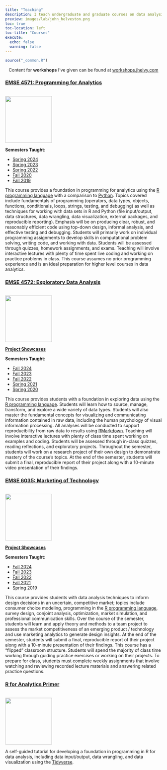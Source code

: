 ```yaml
---
title: "Teaching"
description: I teach undergraduate and graduate courses on data analysis in R in the [Department of Engineering Management and Systems Engineering](http://emse.seas.gwu.edu/) at The George Washington University.
preview: images/lab/john_helveston.png
toc: true
toc-location: left
toc-title: "Courses"
execute: 
  echo: false
  warning: false
---
```


```r
source("_common.R")
```

<center>
Content for **workshops** I've given can be found at [workshops.jhelvy.com](https://workshops.jhelvy.com/)
</center>

### [EMSE 4571: Programming for Analytics](https://p4a.seas.gwu.edu/)

::: {.grid}

::: {.g-col-3}

<br><img src="images/hex/p4a.png" width="150px">

**Semesters Taught**:

- [Spring 2024](https://p4a.seas.gwu.edu/2024-Spring/)
- [Spring 2023](https://p4a.seas.gwu.edu/2023-Spring/)
- [Spring 2022](https://p4a.seas.gwu.edu/2022-Spring/)
- [Fall 2020](https://p4a.seas.gwu.edu/2020-Fall/)
- [Fall 2019](https://p4a.seas.gwu.edu/2019-Fall/)

:::

::: {.g-col-9}

This course provides a foundation in programming for analytics using the [R programming language](https://www.r-project.org/) with a comparison to [Python](https://www.python.org/). Topics covered include fundamentals of programming (operators, data types, objects, functions, conditionals, loops, strings, testing, and debugging) as well as techniques for working with data sets in R and Python (file input/output, data structures, data wrangling, data visualization, external packages, and reproducible reporting). Emphasis will be on producing clear, robust, and reasonably efficient code using top-down design, informal analysis, and effective testing and debugging. Students will primarily work on individual programming assignments to develop skills in computational problem solving, writing code, and working with data. Students will be assessed through quizzes, homework assignments, and exams. Teaching will involve interactive lectures with plenty of time spent live coding and working on practice problems in class. This course assumes no prior programming experience and is an ideal preparation for higher level courses in data analytics.

:::

:::

### [EMSE 4572: Exploratory Data Analysis](https://eda.seas.gwu.edu/)

::: {.grid}

::: {.g-col-3}

<br><img src="images/hex/eda.png" width="150px">

[**Project Showcases**](https://eda.seas.gwu.edu/showcase)

**Semesters Taught**:

- [Fall 2024](https://eda.seas.gwu.edu/2024-Fall/)
- [Fall 2023](https://eda.seas.gwu.edu/2023-Fall/)
- [Fall 2022](https://eda.seas.gwu.edu/2022-Fall/)
- [Spring 2021](https://eda.seas.gwu.edu/2021-Spring/)
- [Spring 2020](https://eda.seas.gwu.edu/2020-Spring/) 

:::

::: {.g-col-9}

This course provides students with a foundation in exploring data using the [R programming language](https://www.r-project.org/). Students will learn how to source, manage, transform, and explore a wide variety of data types. Students will also master the fundamental concepts for visualizing and communicating information contained in raw data, including the human psychology of visual information processing. All analyses will be conducted to support reproducibility from raw data to results using [RMarkdown](https://bookdown.org/yihui/rmarkdown/). Teaching will involve interactive lectures with plenty of class time spent working on examples and coding. Students will be assessed through in-class quizzes, reading reflections, and exploratory projects. Throughout the semester, students will work on a research project of their own design to demonstrate mastery of the course's topics. At the end of the semester, students will submit a final, reproducible report of their project along with a 10-minute video presentation of their findings.

:::

:::

### [EMSE 6035: Marketing of Technology](https://madd.seas.gwu.edu/)

::: {.grid}

::: {.g-col-3}

<br><img src="images/hex/madd.png" width="150px">

[**Project Showcases**](https://madd.seas.gwu.edu/showcase)

**Semesters Taught**:

- [Fall 2024](https://madd.seas.gwu.edu/2024-Fall/)
- [Fall 2023](https://madd.seas.gwu.edu/2023-Fall/)
- [Fall 2022](https://madd.seas.gwu.edu/2022-Fall/)
- [Fall 2021](https://madd.seas.gwu.edu/2021-Fall/)
- Spring 2019

:::

::: {.g-col-9}

This course provides students with data analysis techniques to inform design decisions in an uncertain, competitive market; topics include consumer choice modeling, programming in the [R programming language](https://www.r-project.org/), survey design, conjoint analysis, optimization, market simulation, and professional communication skills. Over the course of the semester, students will learn and apply theory and methods to a team project to assess the market competitiveness of an emerging product / technology and use marketing analytics to generate design insights. At the end of the semester, students will submit a final, reproducible report of their project along with a 10-minute presentation of their findings. This course has a "flipped" classroom structure. Students will spend the majority of class time working through guiding practice exercises or working on their projects. To prepare for class, students must complete weekly assignments that involve watching and reviewing recorded lecture materials and answering related practice questions.

:::

:::

### [R for Analytics Primer](https://jhelvy.github.io/r4aPrimer/)

::: {.grid}

::: {.g-col-3}

<br><img src="images/r4a.png" width="150px">

:::

::: {.g-col-9}

A self-guided tutorial for developing a foundation in programming in R for data analysis, including data input/output, data wrangling, and data visualization using the [Tidyverse](https://www.tidyverse.org/).

:::

:::
